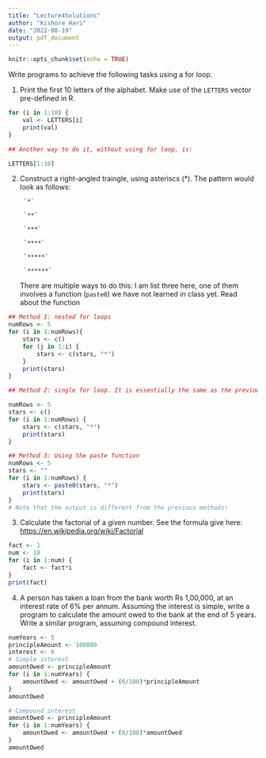 ---
title: "Lecture4Solutions"
author: "Kishore Hari"
date: "2022-08-19"
output: pdf_document
---

```{r setup, include=FALSE}
knitr::opts_chunk$set(echo = TRUE)
```

Write programs to achieve the following tasks using a for loop.

1. Print the first 10 letters of the alphabet. Make use of the `LETTERS` vector pre-defined in R.
    
```{r}

for (i in 1:10) {
    val <- LETTERS[i]
    print(val)
}

## Another way to do it, without using for loop, is:

LETTERS[1:10]
```
    
    
2. Construct a right-angled traingle, using asteriscs (*). The pattern would look as follows:
    
        `*`
        
        `**`
        
        `***`
        
        `****`
        
        `*****`
        
        `******`
There are multiple ways to do this: I am list three here, one of them involves a function (`paste0`) we have not learned in class yet. Read about the function
        
```{r}
## Method 1: nested for loops 
numRows <- 5
for (i in 1:numRows){
    stars <- c()
    for (j in 1:i) {
        stars <- c(stars, "*")
    }
    print(stars)
}

## Method 2: single for loop. It is essentially the same as the previous method. How?

numRows <- 5
stars <- c()
for (i in 1:numRows) {
    stars <- c(stars, "*")
    print(stars)
}

## Method 3: Using the paste function
numRows <- 5
stars <- ""
for (i in 1:numRows) {
    stars <- paste0(stars, "*")
    print(stars)
}
# Note that the output is different from the previous methods!
```
    
    
3. Calculate the factorial of a given number. See the formula give here: <https://en.wikipedia.org/wiki/Factorial>
    
```{r}
fact <- 1
num <- 10
for (i in 1:num) {
    fact <- fact*i
}
print(fact)
```


4. A person has taken a loan from the bank worth Rs 1,00,000, at an interest rate of 6% per annum. Assuming the interest is simple, write a program to calculate the amount owed to the bank at the end of 5 years. Write a similar program, assuming compound interest. 
    
```{r}
numYears <- 5
principleAmount <- 100000
interest <- 6
# Simple interest
amountOwed <- principleAmount
for (i in 1:numYears) {
    amountOwed <- amountOwed + (6/100)*principleAmount
}
amountOwed

# Compound interest
amountOwed <- principleAmount
for (i in 1:numYears) {
    amountOwed <- amountOwed + (6/100)*amountOwed
}
amountOwed
```
    
    